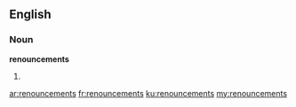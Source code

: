 ==English==

===Noun===
'''renouncements'''

# {{plural of|renouncement}}

[[ar:renouncements]]
[[fr:renouncements]]
[[ku:renouncements]]
[[my:renouncements]]